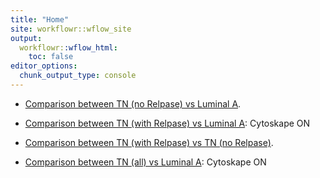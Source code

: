 ```yaml
---
title: "Home"
site: workflowr::wflow_site
output:
  workflowr::wflow_html:
    toc: false
editor_options:
  chunk_output_type: console
---
```


+ [Comparison between TN (no Relpase) vs Luminal A](Template_LFQ.html).

+ [Comparison between TN (with Relpase) vs Luminal A](Template_LFQ_TN_R_vs_LuA.html): Cytoskape ON

+ [Comparison between TN (with Relpase) vs TN (no Relpase)](Template_LFQ_TN_R_vs_TN_noR.html).

+ [Comparison between TN (all) vs Luminal A](Template_LFQ_TN_vs_LuA.html): Cytoskape ON
